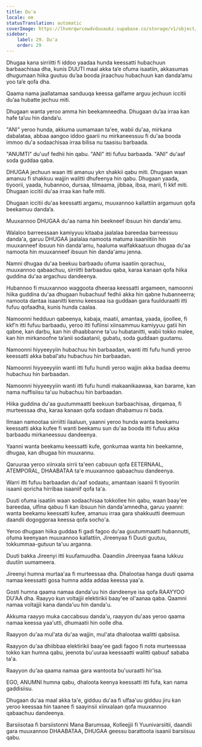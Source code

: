 ```yaml
---
title: Du'a
locale: om
statusTranslation: automatic
coverImage: https://lhvmrqwrcowdvduuaukz.supabase.co/storage/v1/object/public/strapi-uploads/small_cover-educacion-fundamental.webp-2d51a7828a2b1309555be27f7e2a61a0.webp
sidebar:
    label: 29. Du'a
    order: 29
---
```

Dhugaa kana sirriitti fi iddoo yaadaa hunda keessatti hubachuun barbaachisaa dha, kunis DUUTI maal akka ta’e ofuma isaatiin, akkasumas dhugumaan hiika guutuu du’aa booda jiraachuu hubachuun kan danda’amu yoo ta’e qofa dha.

Qaama nama jaallatamaa sanduuqa keessa galfame arguu jechuun iccitii du’aa hubatte jechuu miti.

Dhugaan wanta yeroo amma hin beekamneedha. Dhugaan du’aa irraa kan hafe ta’uu hin danda’u.

"ANI" yeroo hunda, akkuma uumamaan ta'ee, wabii du'aa, mirkana dabalataa, abbaa aangoo iddoo gaarii nu mirkaneessuu fi du'aa booda immoo du'a sodaachisaa irraa bilisa nu taasisu barbaada.

"ANUMTI" du'uuf fedhii hin qabu. "ANI" itti fufuu barbaada. "ANI" du'aaf soda guddaa qaba.

DHUGAA jechuun waan itti amanuu ykn shakkii qabu miti. Dhugaan waan amanuu fi shakkuu wajjin walitti dhufeenya hin qabu. Dhugaan yaada, tiyoorii, yaada, hubannoo, dursaa, tilmaama, jibbaa, ibsa, marii, fi kkf miti. Dhugaan iccitii du'aa irraa kan hafe miti.

Dhugaan iccitii du'aa keessatti argamu, muuxannoo kallattiin argamuun qofa beekamuu danda’a.

Muuxannoo DHUGAA du'aa nama hin beekneef ibsuun hin danda'amu.

Walaloo barreessaan kamiyyuu kitaaba jaalalaa bareedaa barreessuu danda'a, garuu DHUGAA jaalalaa namoota matuma isaaniitiin hin muuxanneef ibsuun hin danda'amu, haaluma walfakkaatuun dhugaa du'aa namoota hin muuxanneef ibsuun hin danda'amu jenna.

Namni dhugaa du'aa beekuu barbaadu ofuma isaatiin qorachuu, muuxannoo qabaachuu, sirriitti barbaaduu qaba, karaa kanaan qofa hiika guddina du'aa argachuu dandeenya.

Hubannoo fi muuxannoo waggoota dheeraa keessatti argameen, namoonni hiika guddina du'aa dhugaan hubachuuf fedhii akka hin qabne hubanneerra; namoota dantaa isaanitti kennu keessaa isa guddaan gara fuulduraatti itti fufuu qofaadha, kunis hunda caalaa.

Namoonni hedduun qabeenya, kabaja, maatii, amantaa, yaada, ijoollee, fi kkf’n itti fufuu barbaadu, yeroo itti fufiinsi xiinsammuu kamiyyuu gatii hin qabne, kan darbu, kan hin dhaabbanne ta'uu hubatanitti, wabii tokko malee, kan hin mirkanoofne ta’anii sodaatanii, gubatu, soda guddaan guutamu.

Namoonni hiyyeeyyiin hubachuu hin barbaadan, wanti itti fufu hundi yeroo keessatti akka babal'atu hubachuu hin barbaadan.

Namoonni hiyyeeyyiin wanti itti fufu hundi yeroo wajjin akka badaa deemu hubachuu hin barbaadan.

Namoonni hiyyeeyyiin wanti itti fufu hundi makaanikaawaa, kan barame, kan nama nuffisiisu ta'uu hubachuu hin barbaadan.

Hiika guddina du'aa guutummaatti beekuun barbaachisaa, dirqamaa, fi murteessaa dha, karaa kanaan qofa sodaan dhabamuu ni bada.

Ilmaan namootaa sirriitti ilaaluun, yaanni yeroo hunda wanta beekamu keessatti akka kufee fi wanti beekamu sun du'aa booda itti fufuu akka barbaadu mirkaneessuu dandeenya.

Yaanni wanta beekamu keessatti kufe, gonkumaa wanta hin beekamne, dhugaa, kan dhugaa hin muuxannu.

Qaruuraa yeroo xiinxala sirrii ta'een cabsuun qofa EETERNAAL, ATEMPORAL, DHAABATAA ta'e muuxannoo qabaachuu dandeenya.

Warri itti fufuu barbaadan du'aaf sodaatu, amantaan isaanii fi tiyooriin isaanii qoricha hirribaa isaaniif qofa ta'a.

Duuti ofuma isaatiin waan sodaachisaa tokkollee hin qabu, waan baay'ee bareedaa, ulfina qabuu fi kan ibsuun hin danda'amnedha, garuu yaanni: wanta beekamu keessatti kufee, amanuu irraa gara shakkuutti deemuun daandii dogoggoraa keessa qofa socho'a.

Yeroo dhugaan hiika guddaa fi gadi fagoo du'aa guutummaatti hubannutti, ofuma keenyaan muuxannoo kallattiin, Jireenyaa fi Duuti guutuu, tokkummaa-gutuun ta'uu arganna.

Duuti bakka Jireenyi itti kuufamuudha. Daandiin Jireenyaa faana lukkuu duutiin uumameera.

Jireenyi humna murtaa'aa fi murteessaa dha. Dhalootaa hanga duuti qaama namaa keessatti gosa humna adda addaa keessa yaa'a.

Gosti humna qaama namaa danda'uu hin dandeenye isa qofa RAAYYOO DU'AA dha. Raayyo kun voltajjii elektirikii baay'ee ol'aanaa qaba. Qaamni namaa voltajjii kana danda'uu hin danda'u.

Akkuma raayyo muka caccabsuu danda'u, raayyon du'aas yeroo qaama namaa keessa yaa'utti, dhumaatii hin oolle dha.

Raayyon du'aa mul'ata du'aa wajjin, mul'ata dhalootaa walitti qabsiisa.

Raayyon du'aa dhiibbaa elektirikii baay'ee gadi fagoo fi nota murteessaa tokko kan humna qabu, jeenota bu'uuraa keessaatti walitti qabuuf sababa ta'a.

Raayyon du'aa qaama namaa gara wantoota bu'uuraatti hir'isa.

EGO, ANUMNI humna qabu, dhaloota keenya keessatti itti fufa, kan nama gaddisiisu.

Dhugaan du'aa maal akka ta'e, gidduu du'aa fi ulfaa'uu gidduu jiru kan yeroo keessaa hin taanee fi saayinsii xiinxalaan qofa muuxannoo qabaachuu dandeenya.

Barsiisotaa fi barsiistonni Mana Barumsaa, Kolleejjii fi Yuunivarsiitii, daandii gara muuxannoo DHAABATAA, DHUGAA geessu barattoota isaanii barsiisuu qabu.

